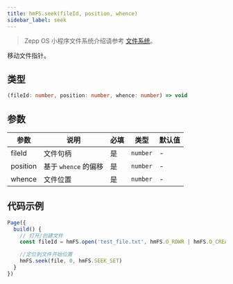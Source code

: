 ```yaml
---
title: hmFS.seek(fileId, position, whence)
sidebar_label: seek
---
```


> Zepp OS 小程序文件系统介绍请参考 [文件系统](../../../guides/framework/device/fs.md)。

移动文件指针。

## 类型

```ts
(fileId: number, position: number, whence: number) => void
```

## 参数

| 参数     | 说明                 | 必填 | 类型     | 默认值 |
| -------- | -------------------- | ---- | -------- | ------ |
| fileId   | 文件句柄             | 是   | `number` | -      |
| position | 基于 `whence` 的偏移 | 是   | `number` | -      |
| whence   | 文件位置             | 是   | `number` | -      |

## 代码示例

```js
Page({
  build() {
    // 打开/创建文件
    const fileId = hmFS.open('test_file.txt', hmFS.O_RDWR | hmFS.O_CREAT)

    //定位到文件开始位置
    hmFS.seek(file, 0, hmFS.SEEK_SET)
  }
})
```
